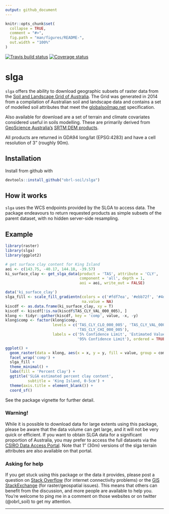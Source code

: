 ```yaml
---
output: github_document
---
```


<!-- README.md is generated from README.Rmd. Please edit that file -->

```r
knitr::opts_chunk$set(
  collapse = TRUE,
  comment = "#>",
  fig.path = "man/figures/README-",
  out.width = "100%"
)
```

[![Travis build status](https://travis-ci.com/obrl-soil/slga.svg?branch=master)](https://travis-ci.com/obrl-soil/slga)
[![Coverage status](https://codecov.io/gh/obrl-soil/slga/branch/master/graph/badge.svg)](https://codecov.io/github/obrl-soil/slga?branch=master)

# slga

`slga` offers the ability to download geographic subsets of raster data from the [Soil and Landscape Grid of Australia](www.clw.csiro.au/aclep/soilandlandscapegrid/). The Grid was generated in 2014 from a compilation of Australian soil and landscape data and contains a set of modelled soil attributes that meet the [globalsoilmap.net](http://globalsoilmap.net/) specification. 

Also available for download are a set of terrain and climate covariates considered useful in soils modelling. These are primarily derived from [GeoScience Australia's](http://www.ga.gov.au/) [SRTM DEM products](http://www.ga.gov.au/scientific-topics/national-location-information/digital-elevation-data).

All products are returned in GDA94 long/lat (EPSG:4283) and have a cell resolution of 3" (roughly 90m). 

## Installation

Install from github with

```r
devtools::install_github("obrl-soil/slga")
```

## How it works

`slga` uses the WCS endpoints provided by the SLGA to access data. The package endeavours to return requested products as simple subsets of the parent dataset, with no hidden server-side resampling.

## Example

```r
library(raster)
library(slga)
library(ggplot2)
```

```r
# get surface clay content for King Island
aoi <- c(143.75, -40.17, 144.18, -39.57)
ki_surface_clay <- get_slga_data(product = 'TAS', attribute = 'CLY',
                                 component = 'all', depth = 1,
                                 aoi = aoi, write_out = FALSE)
```

```r
data('ki_surface_clay')
slga_fill <- scale_fill_gradientn(colors = c('#fdf7ea', '#ebb72f', '#4d4d4d'),
                                  na.value = NA)
kiscdf <- as.data.frame(ki_surface_clay, xy = T) 
kiscdf <- kiscdf[!is.na(kiscdf$TAS_CLY_VAL_000_005), ]
klong <- tidyr::gather(kiscdf, key = 'comp', value, -x, -y)
klong$comp <- factor(klong$comp, 
                     levels = c('TAS_CLY_CLO_000_005', 'TAS_CLY_VAL_000_005',
                                'TAS_CLY_CHI_000_005'), 
                     labels = c('5% Confidence Limit', 'Estimated Value',
                                '95% Confidence Limit'), ordered = TRUE)

ggplot() +
  geom_raster(data = klong, aes(x = x, y = y, fill = value, group = comp)) +
  facet_wrap('comp') +
  slga_fill +
  theme_minimal() +
  labs(fill = 'Percent Clay') +
  ggtitle('SLGA estimated percent clay content', 
          subtitle = 'King Island, 0-5cm') +
  theme(axis.title = element_blank()) +
  coord_sf()
```

See the package vignette for further detail.

### Warning!

While it is possible to download data for large extents using this package, please be aware that the data volume can get large, and it will not be very quick or efficient. If you want to obtain SLGA data for a significant proportion of Australia, you may prefer to access the full datasets via the [CSIRO Data Access Portal](https://data.csiro.au/dap/home?execution=e1s1). Note that 1" (30m) versions of the slga terrain attributes are also available on that portal.

### Asking for help

If you get stuck using this package or the data it provides, please post a question on [Stack Overflow](https://stackoverflow.com/) (for internet connectivity problems) or the [GIS StackExchange](https://gis.stackexchange.com/) (for raster/geospatial issues). This means that others can benefit from the discussion, and more people are available to help you. You're welcome to ping me in a comment on those websites or on twitter (@obrl_soil) to get my attention.

*** 
